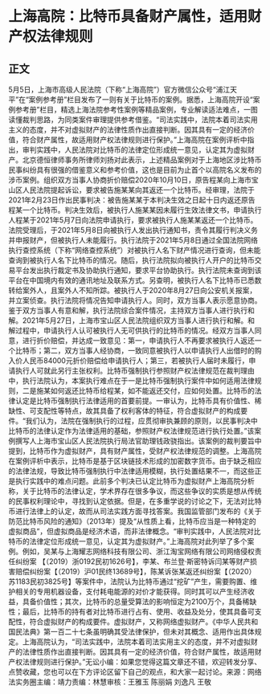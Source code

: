 # 上海高院：比特币具备财产属性，适用财产权法律规则
## 正文
5月5日，上海市高级人民法院（下称“上海高院”）官方微信公众号“浦江天平”在“案例参考册”栏目发布了一则有关于比特币的案例。据悉，上海高院开设“案例参考册”栏目，精选上海法院参考性案例等精品案例，专业解读适法难点，一图读懂裁判思路，为同类案件审理提供参考借鉴。“司法实践中，法院本着司法实用主义的态度，并不对虚拟财产的法律性质作出直接判断。因其具有一定的经济价值，符合财产属性，故适用财产权法律规则进行保护。”上海高院在案例评析中指出，审判实践中，人民法院对比特币的法律定位形成统一意见，认定其为虚拟财产。北京德恒律师事务所律师刘扬对此表示，上述精品案例对于上海地区涉比特币民事纠纷具有很强的借鉴意义和参考价值，这也是目前为止首个以高院名义发布的涉币案例。组织双方当事人协商折价赔偿2020年10月10日，原告程某向上海市宝山区人民法院提起诉讼，要求被告施某某向其返还一个比特币。经审理，法院于2021年2月23日作出民事判决：被告施某某于本判决生效之日起十日内返还原告程某一个比特币。判决生效后，被执行人施某某因未履行生效法律文书，申请执行人程某于2021年5月7日向法院申请执行，要求被执行人施某某返还一个比特币。法院受理后，于2021年5月8日向被执行人发出执行通知书，责令其履行判决义务并申报财产，但被执行人未能履行。执行法院于2021年5月8日通过全国法院网络执行查控系统（下称“网络查控系统”）对被执行人名下财产情况进行查询，但未能查询到被执行人名下比特币的情况。随后，执行法院拟向被执行人开户的比特币交易平台发出执行裁定书及协助执行通知，要求平台协助执行。执行法院未查询到该平台在中国境内有效的通讯地址及联系方式。另查明，被执行人名下比特币已悉数转给案外人，且案外人不知所踪。被执行人于2020年8月27日向公安机关报案，并立案侦查。执行法院将情况告知申请执行人。同时，双方当事人表示愿意协商。鉴于双方当事人有意和解，执行法院综合案件情况，主持双方当事人进行执行和解。2021年5月27日，上海市宝山区人民法院组织双方当事人进行执行和解。和解过程中，申请执行人认可被执行人无可供执行的比特币的情况。经双方当事人同意，进行折价赔偿，并达成一致意见：第一，申请执行人不再要求被执行人返还一个比特币；第二，双方当事人经协商，一致同意被执行人以申请执行人出借时的购入价人民币84000元折价赔偿给申请执行人；第三，若被执行人届时未履行，申请执行人可就此另行主张权利。比特币强制执行参照财产权法律规范在裁判理由中，执行法院认为，本案执行难点在于一是比特币强制执行案件中如何适用法律规则，二是施某如何返还比特币给程某，如不能返还交付，应如何处置。比特币的法律认定是比特币强制执行法律适用的首要前提。一审认为，比特币具有价值性、稀缺性、可支配性等特点，故其具备了权利客体的特征，符合虚拟财产的构成要件。“我们认为，法院在强制执行的过程，应贯彻审执兼顾的原则，以民事判决中比特币的法律认定作为法律适用的基础，参照财产权法律规范进行执行处置。”该案例撰写人上海市宝山区人民法院执行局法官助理钱政骁指出。该案例的裁判要旨中提到，比特币作为虚拟财产，具有财产属性，受财产权法律规范的调整。上海高院在案例评析中表示，比特币是基于区块链技术形成的加密数字货币。由于缺乏相应的法律法规，导致比特币强制执行中法律适用模糊，执行处置结果不一，而这些正是执行实践中的难点问题。此前多个判决已认定比特币为虚拟财产上海高院分析称，关于比特币的法律认定，学术界存在很多争议，而这些争议的实质是想从传统的民事权利理论中，寻找到认定依据。但是，在多重学说的讨论之下，无法对比特币进行法律上的认定，故而从司法实践方面寻找答案。我国监管部门发布的《关于防范比特币风险的通知》（2013年）提及“从性质上看，比特币应当是一种特定的虚拟商品”，但虚拟商品是经济术语，而非法律概念。“审判实践中，人民法院对比特币的法律定位形成统一意见，认定其为虚拟财产。”上海高院对此列举了多个案例。例如，吴某与上海耀志网络科技有限公司、浙江淘宝网络有限公司网络侵权责任纠纷案 【（2019）浙0192民初1626号】，李某、布兰登·斯密特诉闫某等财产损害赔偿纠纷案【（2019）沪01民终13689号】，陈某诉张某返还纠纷案【（2020）苏1183民初3825号】等案件中，法院认为比特币通过“挖矿”产生，需要购置、维护相关的专用机器设备，支付耗电能源的对价才能获得。同时其可以产生经济收益，具备价值性；其次，比特币的总量受算法的影响恒定为2100万个，具备稀缺性；最后，比特币的持有者对比特币进行占有、使用、收益及处分，使其具备可支配性，符合虚拟财产的构成要件。虚拟财产，又称网络虚拟财产。《中华人民共和国民法典》第一百二十七条虽明确其受法律保护，但未对其概念、适用作出具体规定。上海高院认为，“司法实践中，法院本着司法实用主义的态度，并不对虚拟财产的法律性质作出直接判断。因其具有一定的经济价值，符合财产属性，故适用财产权法律规则进行保护。”无讼小编：如果您觉得这篇文章还不错，欢迎转发分享、点赞收藏，您也可以在下方评论区留下自己的观点，和大家一起讨论。来源：网络法实务圈主编：靖力责编：林慧审核：王雅玉 陈丽娟 刘逸凡 王敬